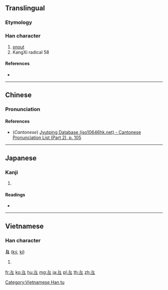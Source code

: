 {{also|彐}}
==Translingual==
{{stroke order|type=animate}}

===Etymology===
{{Han etyl}}

===Han character===
{{Han char|rn=58|rad=彐|as=00|sn=3|var=1|four=|canj=VNM}}

# [[snout]]
# KangXi radical 58

====References====
* {{Han ref|kx=0362.050|dkj=09909|dj=0680.120|hdz=20960.100|uh=5F51|ud=24401}}

----

==Chinese==
{{zh-forms}}

===Pronunciation===
{{zh-pron
|m=jì
|c=gai3
|mc=
|oc=y
|ma=
|cat=n
}}

====References====
* (''Cantonese'') [http://www.iso10646hk.net/jp/document/download.jsp Jyutping Database (iso10646hk.net) - Cantonese Pronunciation List (Part 2), p. 105]

----

==Japanese==

===Kanji===
{{ja-kanji|grade=|rs=彐00}}

# {{defn|lang=ja|sort=彐00}}

====Readings====
* {{ja-readings|on=[[けい]] (kei)|kun=}}

----

==Vietnamese==

===Han character===
'''彑''' ([[ký]], [[kí]])

# {{defn|lang=vi}}

[[Category:Vietnamese Han tu]]

[[Category:CJKV radicals| ]]

[[fr:彑]]
[[ko:彑]]
[[hu:彑]]
[[mg:彑]]
[[ja:彑]]
[[pl:彑]]
[[th:彑]]
[[zh:彑]]